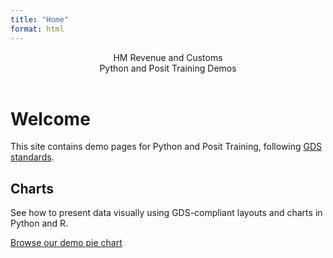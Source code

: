```yaml
---
title: "Home"
format: html
---
```


<header class="govuk-header" role="banner" data-module="govuk-header">
 <div class="govuk-header__container govuk-width-container">
  <div class="govuk-header__logo">
   <span class="govuk-header__logotype-text">HM Revenue and Customs</span>
  </div>
  <div class="govuk-header__content">
   <span class="govuk-header__service-name">Python and Posit Training Demos</span>
  </div>
 </div>
</header>

<main class="govuk-main-wrapper govuk-width-container">
 <h1 class="govuk-heading-xl">Welcome</h1>
 <p class="govuk-body">This site contains demo pages for Python and Posit Training, following <a class="govuk-link" href="https://design-system.service.gov.uk/" target="_blank">GDS standards</a>.</p>
 <div class="govuk-grid-row">
  <div class="govuk-grid-column-one-third-from-desktop govuk-!-margin-bottom-8">
   <h2 class="govuk-heading-l govuk-!-font-weight-bold">Charts</h2>
   <p class="govuk-body">See how to present data visually using GDS-compliant layouts and charts in Python and R.</p> 
   <p class="govuk-body govuk-!-margin-bottom-0"><a href="demo1-pie-chart.qmd" class="govuk-link govuk-!-font-weight-bold">Browse our demo pie chart</a></p>
  </div>
 </div>
</main>
